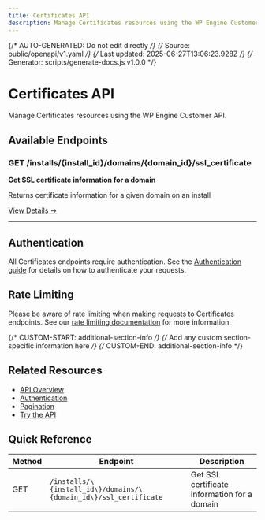 ```yaml
---
title: Certificates API
description: Manage Certificates resources using the WP Engine Customer API
---
```


{/* AUTO-GENERATED: Do not edit directly */}
{/* Source: public/openapi/v1.yaml */}
{/* Last updated: 2025-06-27T13:06:23.928Z */}
{/* Generator: scripts/generate-docs.js v1.0.0 */}

# Certificates API

Manage Certificates resources using the WP Engine Customer API.

## Available Endpoints

### GET /installs/\{install_id\}/domains/\{domain_id\}/ssl_certificate

**Get SSL certificate information for a domain**

Returns certificate information for a given domain on an install

[View Details →](/api-reference/endpoints/certificates/get-domain-certificate/)

---


## Authentication

All Certificates endpoints require authentication. See the [Authentication guide](/api-reference/authentication/) for details on how to authenticate your requests.

## Rate Limiting

Please be aware of rate limiting when making requests to Certificates endpoints. See our [rate limiting documentation](/api-reference/overview/#rate-limiting) for more information.

{/* CUSTOM-START: additional-section-info */}
{/* Add any custom section-specific information here */}
{/* CUSTOM-END: additional-section-info */}

## Related Resources

- [API Overview](/api-reference/overview/)
- [Authentication](/api-reference/authentication/)
- [Pagination](/api-reference/pagination/)
- [Try the API](/try/playground/)

## Quick Reference

| Method | Endpoint | Description |
|--------|----------|-------------|
| GET | `/installs/\{install_id\}/domains/\{domain_id\}/ssl_certificate` | Get SSL certificate information for a domain |
